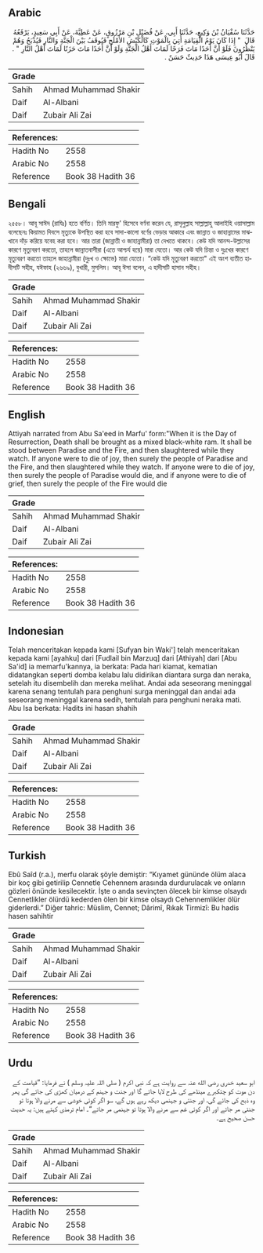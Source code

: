 ## Arabic


<div dir="rtl" lang="ar" style={{fontSize:'larger',backgroundColor:'#f8f9fa',padding:20}}>
حَدَّثَنَا سُفْيَانُ بْنُ وَكِيعٍ، حَدَّثَنَا أَبِي، عَنْ فُضَيْلِ بْنِ مَرْزُوقٍ، عَنْ عَطِيَّةَ، عَنْ أَبِي سَعِيدٍ، يَرْفَعُهُ قَالَ ‏ "‏ إِذَا كَانَ يَوْمُ الْقِيَامَةِ أُتِيَ بِالْمَوْتِ كَالْكَبْشِ الأَمْلَحِ فَيُوقَفُ بَيْنَ الْجَنَّةِ وَالنَّارِ فَيُذْبَحُ وَهُمْ يَنْظُرُونَ فَلَوْ أَنَّ أَحَدًا مَاتَ فَرَحًا لَمَاتَ أَهْلُ الْجَنَّةِ وَلَوْ أَنَّ أَحَدًا مَاتَ حَزَنًا لَمَاتَ أَهْلُ النَّارِ ‏"‏ ‏.‏ قَالَ أَبُو عِيسَى هَذَا حَدِيثٌ حَسَنٌ ‏.‏
</div>
<div style={{backgroundColor:'#f8f9fa',padding:20, marginBottom: 10}}><table> <thead> <tr> <th>Grade</th> <th></th> </tr> </thead> <tbody> <tr><td>Sahih</td><td>Ahmad Muhammad Shakir</td></tr><tr><td>Daif</td><td>Al-Albani</td></tr><tr><td>Daif</td><td>Zubair Ali Zai</td></tr></tbody></table><table> <thead> <tr> <th>References:</th> <th></th> </tr> </thead> <tbody><tr><td>Hadith No</td><td>2558</td></tr><tr><td>Arabic No</td><td>2558</td></tr><tr><td>Reference</td><td>Book 38 Hadith 36</td></tr></tbody></table></div>

## Bengali


<div dir="ltr" lang="bn" style={{fontSize:'larger',backgroundColor:'#f8f9fa',padding:20}}>
২৫৫৮। আবূ সাঈদ (রাযিঃ) হতে বর্ণিত। তিনি মারফু' হিসেবে বর্ণনা করেন যে, রাসূলুল্লাহ সাল্লাল্লাহু আলাইহি ওয়াসাল্লাম বলেছেনঃ কিয়ামত দিবসে মৃত্যুকে উপস্থিত করা হবে সাদা-কালো বর্ণের ভেড়ার আকারে এবং জান্নাত ও জাহান্নামের মাঝখানে দাঁড় করিয়ে যবেহ করা হবে। আর তারা (জান্নাতী ও জাহান্নামীরা) তা দেখতে থাকবে। কেউ যদি আনন্দ-উল্লাসের কারণে মৃত্যুবরণ করতো, তাহলে জান্নাতবাসীরা (এতে আশ্চর্য হয়ে) মারা যেতো। আর কেউ যদি চিন্তা ও দুঃখের কারণে মৃত্যুবরণ করতো তাহলে জাহান্নামীরা (দুঃখ ও ক্ষোভে) মারা যেতো। “কেউ যদি মৃত্যুবরণ করতো" এই অংশ ব্যতীত হাদীসটি সহীহ, যঈফাহ (২৬৬৯), বুখারী, মুসলিম। আবূ ঈসা বলেন, এ হাদীসটি হাসান সহীহ।
</div>
<div style={{backgroundColor:'#f8f9fa',padding:20, marginBottom: 10}}><table> <thead> <tr> <th>Grade</th> <th></th> </tr> </thead> <tbody> <tr><td>Sahih</td><td>Ahmad Muhammad Shakir</td></tr><tr><td>Daif</td><td>Al-Albani</td></tr><tr><td>Daif</td><td>Zubair Ali Zai</td></tr></tbody></table><table> <thead> <tr> <th>References:</th> <th></th> </tr> </thead> <tbody><tr><td>Hadith No</td><td>2558</td></tr><tr><td>Arabic No</td><td>2558</td></tr><tr><td>Reference</td><td>Book 38 Hadith 36</td></tr></tbody></table></div>

## English


<div dir="ltr" lang="en" style={{fontSize:'larger',backgroundColor:'#f8f9fa',padding:20}}>
Attiyah narrated from Abu Sa'eed in Marfu' form:"When it is the Day of Resurrection, Death shall be brought as a mixed black-white ram. It shall be stood between Paradise and the Fire, and then slaughtered while they watch. If anyone were to die of joy, then surely the people of Paradise and the Fire, and then slaughtered while they watch. If anyone were to die of joy, then surely the people of Paradise would die, and if anyone were to die of grief, then surely the people of the Fire would die
</div>
<div style={{backgroundColor:'#f8f9fa',padding:20, marginBottom: 10}}><table> <thead> <tr> <th>Grade</th> <th></th> </tr> </thead> <tbody> <tr><td>Sahih</td><td>Ahmad Muhammad Shakir</td></tr><tr><td>Daif</td><td>Al-Albani</td></tr><tr><td>Daif</td><td>Zubair Ali Zai</td></tr></tbody></table><table> <thead> <tr> <th>References:</th> <th></th> </tr> </thead> <tbody><tr><td>Hadith No</td><td>2558</td></tr><tr><td>Arabic No</td><td>2558</td></tr><tr><td>Reference</td><td>Book 38 Hadith 36</td></tr></tbody></table></div>

## Indonesian


<div dir="ltr" lang="id" style={{fontSize:'larger',backgroundColor:'#f8f9fa',padding:20}}>
Telah menceritakan kepada kami [Sufyan bin Waki'] telah menceritakan kepada kami [ayahku] dari [Fudlail bin Marzuq] dari [Athiyah] dari [Abu Sa'id] ia memarfu'kannya, ia berkata: Pada hari kiamat, kematian didatangkan seperti domba kelabu lalu didirikan diantara surga dan neraka, setelah itu disembelih dan mereka melihat. Andai ada seseorang meninggal karena senang tentulah para penghuni surga meninggal dan andai ada seseorang meninggal karena sedih, tentulah para penghuni neraka mati. Abu Isa berkata: Hadits ini hasan shahih
</div>
<div style={{backgroundColor:'#f8f9fa',padding:20, marginBottom: 10}}><table> <thead> <tr> <th>Grade</th> <th></th> </tr> </thead> <tbody> <tr><td>Sahih</td><td>Ahmad Muhammad Shakir</td></tr><tr><td>Daif</td><td>Al-Albani</td></tr><tr><td>Daif</td><td>Zubair Ali Zai</td></tr></tbody></table><table> <thead> <tr> <th>References:</th> <th></th> </tr> </thead> <tbody><tr><td>Hadith No</td><td>2558</td></tr><tr><td>Arabic No</td><td>2558</td></tr><tr><td>Reference</td><td>Book 38 Hadith 36</td></tr></tbody></table></div>

## Turkish


<div dir="ltr" lang="tr" style={{fontSize:'larger',backgroundColor:'#f8f9fa',padding:20}}>
Ebû Saîd (r.a.), merfu olarak şöyle demiştir: “Kıyamet gününde ölüm alaca bir koç gibi getirilip Cennetle Cehennem arasında durdurulacak ve onların gözleri önünde kesilecektir. İşte o anda sevinçten ölecek bir kimse olsaydı Cennetlikler ölürdü kederden ölen bir kimse olsaydı Cehennemlikler ölür giderlerdi.” Diğer tahric: Müslim, Cennet; Dârimî, Rıkak Tirmizî: Bu hadis hasen sahihtir
</div>
<div style={{backgroundColor:'#f8f9fa',padding:20, marginBottom: 10}}><table> <thead> <tr> <th>Grade</th> <th></th> </tr> </thead> <tbody> <tr><td>Sahih</td><td>Ahmad Muhammad Shakir</td></tr><tr><td>Daif</td><td>Al-Albani</td></tr><tr><td>Daif</td><td>Zubair Ali Zai</td></tr></tbody></table><table> <thead> <tr> <th>References:</th> <th></th> </tr> </thead> <tbody><tr><td>Hadith No</td><td>2558</td></tr><tr><td>Arabic No</td><td>2558</td></tr><tr><td>Reference</td><td>Book 38 Hadith 36</td></tr></tbody></table></div>

## Urdu


<div dir="rtl" lang="ur" style={{fontSize:'larger',backgroundColor:'#f8f9fa',padding:20}}>
ابو سعید خدری رضی الله عنہ سے روایت ہے کہ نبی اکرم ( صلی اللہ علیہ وسلم ) نے فرمایا: ”قیامت کے دن موت کو چتکبرے مینڈھے کی طرح لایا جائے گا اور جنت و جہنم کے درمیان کھڑی کی جائے گی پھر وہ ذبح کی جائے گی، اور جنتی و جہنمی دیکھ رہے ہوں گے، سو اگر کوئی خوشی سے مرنے والا ہوتا تو جنتی مر جاتے اور اگر کوئی غم سے مرنے والا ہوتا تو جہنمی مر جاتے“۔ امام ترمذی کہتے ہیں: یہ حدیث حسن صحیح ہے۔
</div>
<div style={{backgroundColor:'#f8f9fa',padding:20, marginBottom: 10}}><table> <thead> <tr> <th>Grade</th> <th></th> </tr> </thead> <tbody> <tr><td>Sahih</td><td>Ahmad Muhammad Shakir</td></tr><tr><td>Daif</td><td>Al-Albani</td></tr><tr><td>Daif</td><td>Zubair Ali Zai</td></tr></tbody></table><table> <thead> <tr> <th>References:</th> <th></th> </tr> </thead> <tbody><tr><td>Hadith No</td><td>2558</td></tr><tr><td>Arabic No</td><td>2558</td></tr><tr><td>Reference</td><td>Book 38 Hadith 36</td></tr></tbody></table></div>